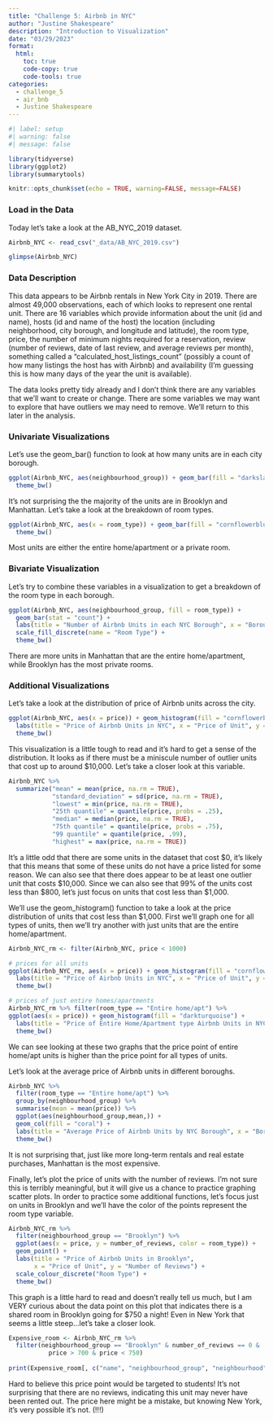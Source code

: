 ```yaml
---
title: "Challenge 5: Airbnb in NYC"
author: "Justine Shakespeare"
description: "Introduction to Visualization"
date: "03/29/2023"
format:
  html:
    toc: true
    code-copy: true
    code-tools: true
categories:
  - challenge_5
  - air_bnb
  - Justine Shakespeare
---
```


```r
#| label: setup
#| warning: false
#| message: false

library(tidyverse)
library(ggplot2)
library(summarytools)

knitr::opts_chunk$set(echo = TRUE, warning=FALSE, message=FALSE)
```

### Load in the Data

Today let's take a look at the AB_NYC_2019 dataset.

```r
Airbnb_NYC <- read_csv("_data/AB_NYC_2019.csv")

glimpse(Airbnb_NYC)
```
### Data Description

This data appears to be Airbnb rentals in New York City in 2019. There are almost 49,000 observations, each of which looks to represent one rental unit. There are 16 variables which provide information about the unit (id and name), hosts (id and name of the host) the location (including neighborhood, city borough, and longitude and latitude), the room type, price, the number of minimum nights required for a reservation, review (number of reviews, date of last review, and average reviews per month), something called a "calculated_host_listings_count" (possibly a count of how many listings the host has with Airbnb) and availability (I'm guessing this is how many days of the year the unit is available). 

The data looks pretty tidy already and I don't think there are any variables that we'll want to create or change. There are some variables we may want to explore that have outliers we may need to remove. We'll return to this later in the analysis.

### Univariate Visualizations

Let's use the geom_bar() function to look at how many units are in each city borough. 

```r
ggplot(Airbnb_NYC, aes(neighbourhood_group)) + geom_bar(fill = "darkslategray3") + labs(title = "Number of Airbnb Units in each NYC Borough", x = "Borough", y = "Number of Units") + 
  theme_bw()
```

It's not surprising the the majority of the units are in Brooklyn and Manhattan. Let's take a look at the breakdown of room types.

```r
ggplot(Airbnb_NYC, aes(x = room_type)) + geom_bar(fill = "cornflowerblue") + labs(title = "Airbnb Units by Room Type", x = "Room Type", y = "Number of Units") + 
  theme_bw()
```

Most units are either the entire home/apartment or a private room.

### Bivariate Visualization

Let's try to combine these variables in a visualization to get a breakdown of the room type in each borough. 

```r
ggplot(Airbnb_NYC, aes(neighbourhood_group, fill = room_type)) + 
  geom_bar(stat = "count") + 
  labs(title = "Number of Airbnb Units in each NYC Borough", x = "Borough", y = "Number of Units") +
  scale_fill_discrete(name = "Room Type") + 
  theme_bw()

```

There are more units in Manhattan that are the entire home/apartment, while Brooklyn has the most private rooms. 

### Additional Visualizations

Let's take a look at the distribution of price of Airbnb units across the city. 

```r
ggplot(Airbnb_NYC, aes(x = price)) + geom_histogram(fill = "cornflowerblue") + 
  labs(title = "Price of Airbnb Units in NYC", x = "Price of Unit", y = "Number of Units") + 
  theme_bw()
```


This visualization is a little tough to read and it's hard to get a sense of the distribution. It looks as if there must be a miniscule number of outlier units that cost up to around $10,000. Let's take a closer look at this variable.

```r
Airbnb_NYC %>% 
  summarize("mean" = mean(price, na.rm = TRUE), 
            "standard_deviation" = sd(price, na.rm = TRUE),
            "lowest" = min(price, na.rm = TRUE),
            "25th quantile" = quantile(price, probs = .25), 
            "median" = median(price, na.rm = TRUE), 
            "75th quantile" = quantile(price, probs = .75),
            "99 quantile" = quantile(price, .99),
            "highest" = max(price, na.rm = TRUE))
```
It's a little odd that there are some units in the dataset that cost \$0, it's likely that this means that some of these units do not have a price listed for some reason. We can also see that there does appear to be at least one outlier unit that costs \$10,000. Since we can also see that 99% of the units cost less than \$800, let's just focus on units that cost less than \$1,000.

We'll use the geom_histogram() function to take a look at the price distribution of units that cost less than \$1,000. First we'll graph one for all types of units, then we'll try another with just units that are the entire home/apartment. 

```r
Airbnb_NYC_rm <- filter(Airbnb_NYC, price < 1000)

# prices for all units
ggplot(Airbnb_NYC_rm, aes(x = price)) + geom_histogram(fill = "cornflowerblue") +
  labs(title = "Price of Airbnb Units in NYC", x = "Price of Unit", y = "Count") + 
  theme_bw()

# prices of just entire homes/apartments
Airbnb_NYC_rm %>% filter(room_type == "Entire home/apt") %>% 
ggplot(aes(x = price)) + geom_histogram(fill = "darkturquoise") +
  labs(title = "Price of Entire Home/Apartment type Airbnb Units in NYC", x = "Price of Unit", y = "Count") + 
  theme_bw()
```

We can see looking at these two graphs that the price point of entire home/apt units is higher than the price point for all types of units. 

Let's look at the average price of Airbnb units in different boroughs.

```r
Airbnb_NYC %>% 
  filter(room_type == "Entire home/apt") %>% 
  group_by(neighbourhood_group) %>% 
  summarise(mean = mean(price)) %>% 
  ggplot(aes(neighbourhood_group,mean,)) +
  geom_col(fill = "coral") +
  labs(title = "Average Price of Airbnb Units by NYC Borough", x = "Borough", y = "Average Price") + 
  theme_bw()
```
It is not surprising that, just like more long-term rentals and real estate purchases, Manhattan is the most expensive. 

Finally, let's plot the price of units with the number of reviews. I'm not sure this is terribly meaningful, but it will give us a chance to practice graphing scatter plots. In order to practice some additional functions, let's focus just on units in Brooklyn and we'll have the color of the points represent the room type variable.  

```r
Airbnb_NYC_rm %>% 
  filter(neighbourhood_group == "Brooklyn") %>% 
  ggplot(aes(x = price, y = number_of_reviews, color = room_type)) +
  geom_point() +
  labs(title = "Price of Airbnb Units in Brooklyn", 
       x = "Price of Unit", y = "Number of Reviews") +
  scale_colour_discrete("Room Type") +
  theme_bw()

```

This graph is a little hard to read and doesn't really tell us much, but I am VERY curious about the data point on this plot that indicates there is a shared room in Brooklyn going for \$750 a night! Even in New York that seems a little steep...let's take a closer look. 

```r
Expensive_room <- Airbnb_NYC_rm %>% 
  filter(neighbourhood_group == "Brooklyn" & number_of_reviews == 0 & 
           price > 700 & price < 750)
  
print(Expensive_room[, c("name", "neighbourhood_group", "neighbourhood", "price", "number_of_reviews", "last_review")])
```

Hard to believe this price point would be targeted to students! It's not surprising that there are no reviews, indicating this unit may never have been rented out. The price here might be a mistake, but knowing New York, it's very possible it's not. (!!!)